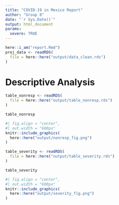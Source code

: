 ```yaml
---
title: "COVID-19 in Mexico Report"
author: "Group 8"
date: "`r Sys.Date()`"
output: html_document
params: 
  severe: TRUE
---
```


```r
here::i_am("report.Rmd")
proj_data <- readRDS(
  file = here::here("output/data_clean.rds")
)
```



# Descriptive Analysis


```r
table_nonresp <- readRDS(
  file = here::here("output/table_nonresp.rds")
)

table_nonresp

#| fig.align = "center",
#| out.width = "600px"
knitr::include_graphics(
  here::here("output/nonresp_fig.png")
)
```

```r
table_severity <- readRDS(
  file = here::here("output/table_severity.rds")
)

table_severity

#| fig.align = "center",
#| out.width = "600px"
knitr::include_graphics(
  here::here("output/severity_fig.png")
)
```






























